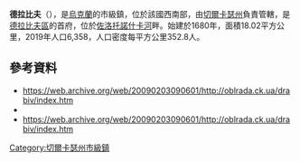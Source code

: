 {{No footnotes|time=2015-09-16T14:20:23+00:00}}
{{Infobox settlement
|official_name            = 德拉比夫
|native_name = 
|settlement_type          ={{UKR}}[[市級鎮|市級鎮]]
|image_skyline            = 
|imagesize                = 
|image_map                = Drabiv gerb.png
|mapsize                  = 
|pushpin_map  = 
|pushpin_label = 
|pushpin_label_position   = 
|pushpin_map_caption      = 
|subdivision_type         = [[世界政區索引|國家]]
|subdivision_type1        = [[烏克蘭行政區劃|州]]
|subdivision_type2        = [[區_(烏克蘭)|區]]
|subdivision_name         = [[烏克蘭|烏克蘭]]
|subdivision_name1        = [[切爾卡瑟州|切爾卡瑟州]]
|subdivision_name2        = [[德拉比夫區|德拉比夫區]]
| established_title       = 始建
| established_date        = 1680年
| established_title1      = 設置[[市級鎮|市級鎮]]
| established_date1       = 1965年
|elevation_ft             = 400
|elevation_m              = 122
|timezone                 = [[EET|EET]]
|area_total_km2           = 
|area_land_km2            = 18.02
|area_water_km2           = 
|area_total_sq_mi         = 
|area_land_sq_mi          = 
|area_water_sq_mi         = 
|population_as_of         = [[2019|2019]]
|population_footnotes     = 
|population_total         = 6,358
|population_density_km2   = 352.8
|population_density_sq_mi = auto
|utc_offset               = +2
|coordinates              = {{coord|49|57|20|N|32|7|55|E|scale:30000_region:UA|display=inline,title}}
| coor_pinpoint           = 
| coordinates_footnotes   = 
|timezone_DST             = [[EEST|EEST]]
|utc_offset_DST           = +3
|postal_code_type         = [[郵政編碼|郵政編碼]]
|postal_code              = 19800
|area_code                = +380 4738
|blank_name = [[車牌號碼|車牌號碼]]
|blank_info = CA，IA/24
|blank1_name = [[地名信息系统|KOATUU]]
|blank1_info = 7120655100
|population_density_rank= }}

'''德拉比夫'''（{{lang-uk|Драбів}}），是[[烏克蘭|烏克蘭]]的市級鎮，位於該國西南部，由[[切爾卡瑟州|切爾卡瑟州]]負責管轄，是[[德拉比夫區|德拉比夫區]]的首府，位於[[佐洛托諾什卡河|佐洛托諾什卡河]]畔。始建於1680年，面積18.02平方公里，2019年人口6,358，人口密度每平方公里352.8人。

==參考資料==
* https://web.archive.org/web/20090203090601/http://oblrada.ck.ua/drabiv/index.htm
* {{cite web|url=http://world-gazetteer.com/wg.php?x=&men=gcis&lng=en&dat=32&geo=-3716&srt=1npn&col=aohq |title=world-gazetteer.com |archiveurl=https://web.archive.org/web/20070930185158/http://world-gazetteer.com/wg.php?x=&men=gcis&lng=en&dat=32&geo=-3716&srt=1npn&col=aohq |archivedate=2007-09-30 |deadurl=yes }}
* https://web.archive.org/web/20090203090601/http://oblrada.ck.ua/drabiv/index.htm


{{DEFAULTSORT:Драбів}}
[[Category:切爾卡瑟州市級鎮|Category:切爾卡瑟州市級鎮]]
{{Cherkasy-geo-stub}}